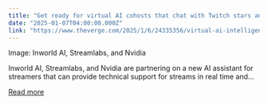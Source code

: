 ```yaml
---
title: "Get ready for virtual AI cohosts that chat with Twitch stars and control their streams"
date: "2025-01-07T04:00:00.000Z"
link: "https://www.theverge.com/2025/1/6/24335356/virtual-ai-intelligent-streaming-assistant-inworld-streamlabs-nvidia"
---
```


Image: Inworld AI, Streamlabs, and Nvidia
    

  
Inworld AI, Streamlabs, and Nvidia are partnering on a new AI assistant for streamers that can provide technical support for streams in real time and...

[Read more](https://www.theverge.com/2025/1/6/24335356/virtual-ai-intelligent-streaming-assistant-inworld-streamlabs-nvidia)
